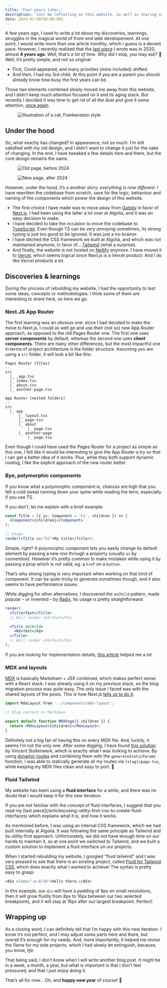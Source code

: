```yaml
---
title: 'Four years later…'
description: 'Just me reflecting on this website, as well as sharing some findings and learnings.'
date: 2024-01-06T00:00:00Z
---
```




A few years ago, I used to write a lot about my discoveries, learnings, struggles in the magical world of front-end web developement. At one point, I would write more than one article monthly, which I guess is a decent pace. However, I recently realized that the [last piece](/articles/using-utility-first-css-to-create-fluid-interfaces) I wrote was in 2020, almost **4 years ago**. Well, that’s _a lot of time_. Why did I stop, you may ask? 🤔 Well, it’s pretty simple, and not so original:

- First, Covid appeared, and many priorities (mine included) shifted.
- And then, I had my 3rd child. At this point if you are a parent you should already know how busy the first years can be.

Those two elements combined slowly moved me away from this website, and I didn’t keep much attention focused on it and its aging stack. But recently I decided it was time to get rid of all the dust and give it some attention, [once again](/articles/reviving-my-blog).

<ArticleOverflowContent>
  <Figure caption="Illustration &copy; Tom Toro">
    <Image
      src="/images/its-alive.jpg"
      className="w-100p"
      alt="Illustration of a cat, Frankenstein style"
      width={900}
      height={803}
    />
  </Figure>
</ArticleOverflowContent>

## Under the hood

So, what exactly has changed? In appearance, not so much. I’m still satisfied with my old design, and I didn’t want to change it just for the sake of changing. In the end, I have tweaked a few details here and there, but the core design remains the same.

<ArticleOverflowContent className="grid sm:grid-cols-2">
  <Figure caption="Old article page">
    <Link href="/images/old-page-before-2024.png">
      <Image
        src="/images/old-page-before-2024.png"
        className="w-100p border border-sanJuan"
        alt="Old page, before 2024"
        width={1752}
        height={1012}
      />
    </Link>
  </Figure>
  <Figure caption="New article page">
    <Link href="/images/new-page-after-2024.png">
      <Image
        src="/images/new-page-after-2024.png"
        className="w-100p border border-sanJuan"
        alt="New page, after 2024"
        width={1752}
        height={1012}
      />
    </Link>
  </Figure>
</ArticleOverflowContent>

However, under the hood, it’s a another story: _everything is now different_. I have rewritten the codebase from scratch, save for the logic, behaviour and naming of the components which power the design of this website.

- The first choice I have made was to move away from [Gatsby](https://www.gatsbyjs.com/) in favor of [Next.js](https://nextjs.org/). I had been using the latter a lot over at Algolia, and it was an easy decision to make.
- I have decided to take the occasion to move the codebase to [TypeScript](https://www.typescriptlang.org/). Even though TS can be _very annoying_ sometimes, its strong typing is just too good to be ignored. It was just a no-brainer.
- I have ditched the CSS framework we built at Algolia, and which was not maintained anymore, in favor of… [Tailwind](https://tailwindcss.com/) (what a surprise).
- And finally, the website is not hosted on [Netlify](https://www.netlify.com/) anymore. I have moved it to [Vercel](https://vercel.com/), which seems logical since Next.js is a Vercel product. And I do like Vercel products a lot.

## Discoveries & learnings

During the process of rebuilding my website, I had the opportunity to test some ideas, concepts or methodologies. I think some of them are interesting to share here, so here we go.

### Next.JS App Router

The first learning was an obvious one: since I had decided to make the move to Next.js, I could as well go and use their (not so) new App Router approach, as opposed to the old Pages Router one. The first one uses **server components** by default, whereas the second one uses **client components**. There are many other differences, but the most impactful one in terms of project architecture is the folder structure. Assuming you are using a `src` folder, it will look a bit like this:

```
Pages Router (files)
--
src
  |_ _app.tsx
  |_ index.tsx
  |_ about.tsx
  |_ another-page.tsx
```

```
App Router (nested folders)
--
src
  |_ app
      |_ layout.tsx
      |_ page.tsx
      |_ about
          |_ page.tsx
      |_ another-page
          |_ page.tsx
```

Even though I could have used the Pages Router for a project as simple as this one, I felt like it would be interesting to give the App Router a try so that I can get a better idea of it works. Plus, while they both support dynamic routing, I like the explicit approach of the new router better.

### Bye, polymorphic components

If you know what a polymorphic component is, chances are high that you felt a cold sweat running down your spine while reading the term, especially if you use TS.

If you don’t, let me explain with a brief example:

```jsx
const Title = ({ as: Component = 'h1', children }) => (
  <Component>{children}</Component>
);

// Usage
render(<Title as="h2">My title</Title>);
```

Simple, right? A polymorphic component lets you easily change its default element by passing a new one through a property (usually `as` by convention). However it’s pretty common to make mistakes while using it by passing a prop which is not valid, eg. a `href` on a `button`.

That’s why strong typing is very important when working on that kind of component. It can be quite tricky to generate sometimes though, and it also seems to have performance issues.

While digging for other alternatives, I discovered the `asChild` pattern, made popular – or invented – by [Radix](https://www.radix-ui.com/primitives/docs/guides/composition). Its usage is pretty straightforward:

```jsx
render(
  <Title>Text</Title>
  // Will render <h1>Text</h1>

  <Title asChild>
    <h2>Text</h2>
  </Title>
  // Will render <h2>Text</h2>
);
```

If you are looking for implementation details, [this article](https://medium.com/@bryanmylee/aschild-in-react-svelte-vue-and-solid-for-render-delegation-645c73650ced) helped me a lot.

### MDX and layouts

[MDX](https://mdxjs.com/) is basically Markdown + JSX combined, which makes perfect sense with a React stack. I was already using it on my previous stack, so the blog migration process was quite easy. The only issue I faced was with the shared layouts of the posts. This is how Next.js [tells us to do it]():

```jsx
import MdxLayout from '../components/mdx-layout';

// Blog content in Markdown

export default function MDXPage({ children }) {
  return <MdxLayout>{children}</MdxLayout>;
}
```

Definitely not a big fan of having this on every MDX file. And, luckily, it seems I’m not the only one. After some digging, I have found [this solution](https://vstollen.me/blog/advanced-mdx-layouts) by Vincent Stollenwerk, which is exactly what I was looking to achieve. By using [dynamic routes](https://nextjs.org/docs/app/building-your-application/routing/dynamic-routes) and combining them with the `generateStaticParams` function, I was able to statically generate all my routes via `[slug]/page.tsx`, while keeping my MDX files clean and easy to port. 🥳

### Fluid Tailwind

My website has been using a **fluid interface** for a while, and there was no doubt that I would keep it for this new iteration.

<div className="info">
  If you are not familiar with the concept of fluid interfaces, I suggest that
  you read my [last
  piece](/articles/using-utility-first-css-to-create-fluid-interfaces) which
  explains what it is, and how it works.
</div>

As mentioned before, I was using an internal CSS framework, which we had built internally at Algolia. It was following the same principle as Tailwind and its utility-first approach. Unfortunately, we did not have enough time on our hands to maintain it, so at one point we switched to Tailwind, and we built a custom solution to implement a fluid interface on our projects.

When I started rebuilding my website, I googled "fluid tailwind" and I was very pleased to see that there is an existing project, called [Fluid for Tailwind CSS](https://fluid.tw/), which does exactly what I wanted to achieve! The syntax is pretty easy to grasp:

```html
<div class="~p-8/16">Hello there.</div>
```

In this example, our `div` will have a padding of 8px on small resolutions, then it will grow fluidly from 8px to 16px between our two selected breakpoints, and it will stay at 16px after our largest breakpoint. Perfect!

## Wrapping up

As a closing word, I can definitely tell that I’m happy with this new iteration. I know it’s not perfect, and I may adjust some parts here and there, but overall it’s enough for my needs. And, more importantly, it helped me revive the flame for my side projects, which I had slowly let extinguish, because, you know, _life_.

That being said, I don’t know when I will write another blog post. It might be in a week, a month, a year, but what is important is that I don’t feel pressured, and that I just enjoy doing it.

That’s all for now… Oh, and **happy new year** of course! 🎉

